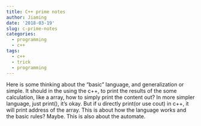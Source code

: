 ```yaml
---
title: C++ prime notes
author: Jiaming
date: '2018-03-19'
slug: c-prime-notes
categories:
  - programming
  - c++
tags:
  - c++
  - trick
  - programming
---
```


Here is some thinking about the "basic" language, and generalization or simple. 
It should in the using the c++, to print the results of the some calculation, like a array, how to simply print the content out?
In more simpler language, just print(), it's okay. But if u directly print(or use cout) in c++, it will print address of the array. This is about how the language works and the basic rules? Maybe.
This is also about the automate.



